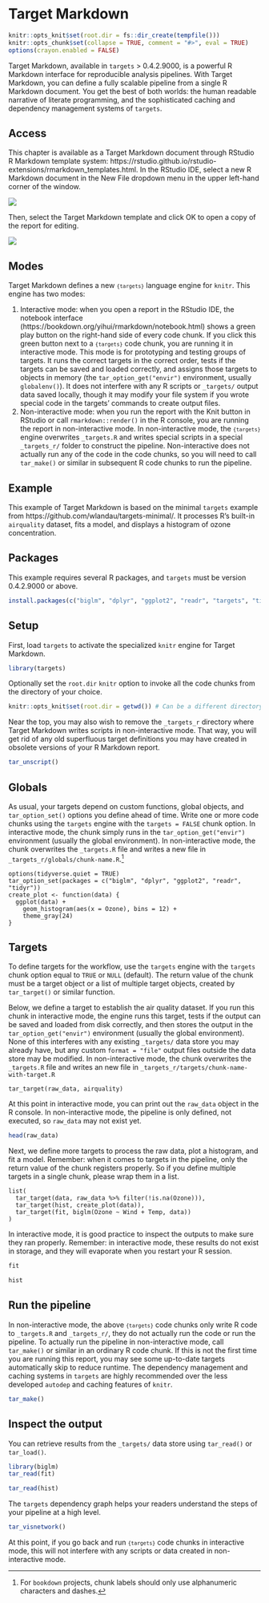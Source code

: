 # Target Markdown {#markdown}

```r
knitr::opts_knit$set(root.dir = fs::dir_create(tempfile()))
knitr::opts_chunk$set(collapse = TRUE, comment = "#>", eval = TRUE)
options(crayon.enabled = FALSE)
```

Target Markdown, available in `targets` > 0.4.2.9000, is a powerful R Markdown interface for reproducible analysis pipelines. With Target Markdown, you can define a fully scalable pipeline from a single R Markdown document. You get the best of both worlds: the human readable narrative of literate programming, and the sophisticated caching and dependency management systems of `targets`.

## Access

This chapter is available as a Target Markdown document through RStudio R Markdown template system: https://rstudio.github.io/rstudio-extensions/rmarkdown_templates.html. In the RStudio IDE, select a new R Markdown document in the New File dropdown menu in the upper left-hand corner of the window.

![](./man/figures/new_rmd.png)

Then, select the Target Markdown template and click OK to open a copy of the report for editing.

![](./man/figures/target_markdown.png)

## Modes

Target Markdown defines a new <code>```{targets}```</code> language engine for `knitr`. This engine has two modes:

1. Interactive mode: when you open a report in the RStudio IDE, the notebook interface (https://bookdown.org/yihui/rmarkdown/notebook.html) shows a green play button on the right-hand side of every code chunk. If you click this green button next to a <code>```{targets}```</code> code chunk, you are running it in interactive mode. This mode is for prototyping and testing groups of targets. It runs the correct targets in the correct order, tests if the targets can be saved and loaded correctly, and assigns those targets to objects in memory (the `tar_option_get("envir")` environment, usually `globalenv()`). It does not interfere with any R scripts or `_targets/` output data saved locally, though it may modify your file system if you wrote special code in the targets' commands to create output files.
2. Non-interactive mode: when you run the report with the Knit button in RStudio or call `rmarkdown::render()` in the R console, you are running the report in non-interactive mode. In non-interactive mode, the <code>```{targets}```</code> engine overwrites `_targets.R` and writes special scripts in a special `_targets_r/` folder to construct the pipeline. Non-interactive does not actually run any of the code in the code chunks, so you will need to call `tar_make()` or similar in subsequent R code chunks to run the pipeline.

## Example

This example of Target Markdown is based on the minimal `targets` example from https://github.com/wlandau/targets-minimal/. It processes R's built-in `airquality` dataset, fits a model, and displays a histogram of ozone concentration.

## Packages

This example requires several R packages, and `targets` must be version 0.4.2.9000 or above. 

```r
install.packages(c("biglm", "dplyr", "ggplot2", "readr", "targets", "tidyr"))
```

## Setup

First, load `targets` to activate the specialized `knitr` engine for Target Markdown.

```r
library(targets)
```

Optionally set the `root.dir` `knitr` option to invoke all the code chunks from the directory of your choice.

```r
knitr::opts_knit$set(root.dir = getwd()) # Can be a different directory.
```

Near the top, you may also wish to remove the `_targets_r` directory where Target Markdown writes scripts in non-interactive mode. That way, you will get rid of any old superfluous target definitions you may have created in obsolete versions of your R Markdown report.

```r
tar_unscript()
```

## Globals

As usual, your targets depend on custom functions, global objects, and `tar_option_set()` options you define ahead of time. Write one or more code chunks using the `targets` engine with the `targets = FALSE` chunk option. In interactive mode, the chunk simply runs in the `tar_option_get("envir")` environment (usually the global environment). In non-interactive mode, the chunk overwrites the `_targets.R` file and writes a new file in `_targets_r/globals/chunk-name.R`.^[For `bookdown` projects, chunk labels should only use alphanumeric characters and dashes.]

```targets
options(tidyverse.quiet = TRUE)
tar_option_set(packages = c("biglm", "dplyr", "ggplot2", "readr", "tidyr"))
create_plot <- function(data) {
  ggplot(data) +
    geom_histogram(aes(x = Ozone), bins = 12) +
    theme_gray(24)
}
```

## Targets

To define targets for the workflow, use the `targets` engine with the `targets` chunk option equal to `TRUE` or `NULL` (default). The return value of the chunk must be a target object or a list of multiple target objects, created by `tar_target()` or similar function.

Below, we define a target to establish the air quality dataset. If you run this chunk in interactive mode, the engine runs this target, tests if the output can be saved and loaded from disk correctly, and then stores the output in the `tar_option_get("envir")` environment (usually the global environment). None of this interferes with any existing `_targets/` data store you may already have, but any custom `format = "file"` output files outside the data store may be modified. In non-interactive mode, the chunk overwrites the `_targets.R` file and writes an new file in `_targets_r/targets/chunk-name-with-target.R`

```targets
tar_target(raw_data, airquality)
```
At this point in interactive mode, you can print out the `raw_data` object in the R console. In non-interactive mode, the pipeline is only defined, not executed, so `raw_data` may not exist yet.

```r
head(raw_data)
```

Next, we define more targets to process the raw data, plot a histogram, and fit a model. Remember: when it comes to targets in the pipeline, only the return value of the chunk registers properly. So if you define multiple targets in a single chunk, please wrap them in a list.

```targets
list(
  tar_target(data, raw_data %>% filter(!is.na(Ozone))),
  tar_target(hist, create_plot(data)),
  tar_target(fit, biglm(Ozone ~ Wind + Temp, data))
)
```

In interactive mode, it is good practice to inspect the outputs to make sure they ran properly. Remember: in interactive mode, these results do not exist in storage, and they will evaporate when you restart your R session.

```r
fit
```

```r
hist
```

## Run the pipeline

In non-interactive mode, the above <code>```{targets}```</code> code chunks only write R code to `_targets.R` and `_targets_r/`, they do not actually run the code or run the pipeline. To actually run the pipeline in non-interactive mode, call `tar_make()` or similar in an ordinary R code chunk. If this is not the first time you are running this report, you may see some up-to-date targets automatically skip to reduce runtime. The dependency management and caching systems in `targets` are highly recommended over the less developed `autodep` and caching features of `knitr`.

```r
tar_make()
```

## Inspect the output

You can retrieve results from the `_targets/` data store using `tar_read()` or `tar_load()`.

```r
library(biglm)
tar_read(fit)
```

```r
tar_read(hist)
```

The `targets` dependency graph helps your readers understand the steps of your pipeline at a high level.

```r
tar_visnetwork()
```

At this point, if you go back and run <code>```{targets}```</code> code chunks in interactive mode, this will not interfere with any scripts or data created in non-interactive mode.
